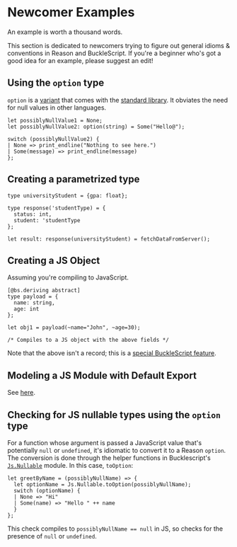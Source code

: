 
# Newcomer Examples

An example is worth a thousand words.

This section is dedicated to newcomers trying to figure out general idioms & conventions in Reason and BuckleScript. If you're a beginner who's got a good idea for an example, please suggest an edit!

## Using the `option` type

`option` is a [variant](variant.md) that comes with the [standard library](/api/index.html). It obviates the need for null values in other languages.

```reason
let possiblyNullValue1 = None;
let possiblyNullValue2: option(string) = Some("Hello@");

switch (possiblyNullValue2) {
| None => print_endline("Nothing to see here.")
| Some(message) => print_endline(message)
};
```

## Creating a parametrized type

```reason
type universityStudent = {gpa: float};

type response('studentType) = {
  status: int,
  student: 'studentType
};

let result: response(universityStudent) = fetchDataFromServer();
```

## Creating a JS Object

Assuming you're compiling to JavaScript.

```reason
[@bs.deriving abstract]
type payload = {
  name: string,
  age: int
};

let obj1 = payload(~name="John", ~age=30);

/* Compiles to a JS object with the above fields */
```

Note that the above isn't a record; this is a [special BuckleScript feature](https://bucklescript.github.io/docs/en/object.html#record-mode).

## Modeling a JS Module with Default Export

See [here](https://bucklescript.github.io/docs/en/import-export.html#import-a-default-value).

## Checking for JS nullable types using the `option` type

For a function whose argument is passed a JavaScript value that's potentially `null` or `undefined`, it's idiomatic to convert it to a Reason `option`. The conversion is done through the helper functions in Bucklescript's [`Js.Nullable`](http://bucklescript.github.io/bucklescript/api/Js.html#TYPEnullable) module. In this case, `toOption`:

```reason
let greetByName = (possiblyNullName) => {
  let optionName = Js.Nullable.toOption(possiblyNullName);
  switch (optionName) {
  | None => "Hi"
  | Some(name) => "Hello " ++ name
  }
};
```

This check compiles to `possiblyNullName == null` in JS, so checks for the presence of `null` or `undefined`.
